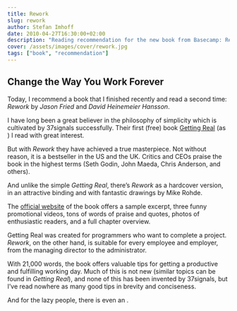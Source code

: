 ```yaml
---
title: Rework
slug: rework
author: Stefan Imhoff
date: 2010-04-27T16:30:00+02:00
description: "Reading recommendation for the new book from Basecamp: Rework. A short, well-illustrated book on product development and how to run a company that has not been wrongly put on the bestseller list for a long time and has been praised to the highest standards."
cover: /assets/images/cover/rework.jpg
tags: ["book", "recommendation"]
---
```


## Change the Way You Work Forever

Today, I recommend a book that I finished recently and read a second time: _Rework_ by _Jason Fried_ and _David Heinemeier Hansson_.

I have long been a great believer in the philosophy of simplicity which is cultivated by 37signals successfully. Their first (free) book [Getting Real](https://basecamp.com/books/getting-real) (as <AffiliateLink asin="0578012812" text="paperback version" />) I read with great interest.

<Bookshelf>
  <AmazonBook asin="0307463745" />
  <AmazonBook asin="0578012812" />
</Bookshelf>

But with _Rework_ they have achieved a true masterpiece. Not without reason, it is a bestseller in the US and the UK. Critics and CEOs praise the book in the highest terms (Seth Godin, John Maeda, Chris Anderson, and others).

And unlike the simple _Getting Real_, there’s _Rework_ as a hardcover version, in an attractive binding and with fantastic drawings by Mike Rohde.

The [official website](https://basecamp.com/books/rework) of the book offers a sample excerpt, three funny promotional videos, tons of words of praise and quotes, photos of enthusiastic readers, and a full chapter overview.

Getting Real was created for programmers who want to complete a project. _Rework_, on the other hand, is suitable for every employee and employer, from the managing director to the administrator.

With 21,000 words, the book offers valuable tips for getting a productive and fulfilling working day. Much of this is not new (similar topics can be found in _Getting Real_), and none of this has been invented by 37signals, but I’ve read nowhere as many good tips in brevity and conciseness.

And for the lazy people, there is even an <AffiliateLink asin="0307704513" text="audiobook version" />.
